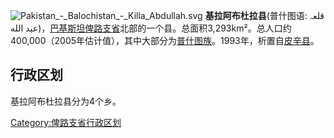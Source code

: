 [[File:Pakistan_-_Balochistan_-_Killa_Abdullah.svg|right]]
'''基拉阿布杜拉县'''(普什图语: قلعہ عبد الله)，[[巴基斯坦|巴基斯坦]][[俾路支省|俾路支省]]北部的一个县。总面积3,293km²。总人口约400,000（2005年估计值），其中大部分为[[普什图族|普什图族]]。1993年，析置自[[皮辛县|皮辛县]]。

== 行政区划 ==
基拉阿布杜拉县分为4个乡。

{{俾路支省行政区划}}
{{Pakistan-geo-stub}}

[[Category:俾路支省行政区划|Category:俾路支省行政区划]]